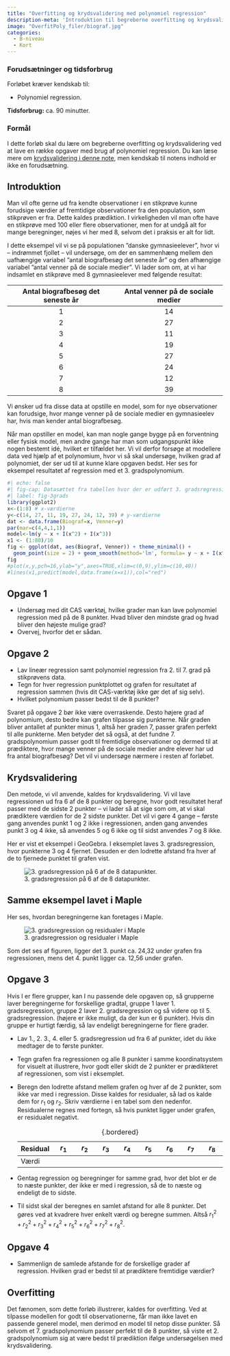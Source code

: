 ```yaml
---
title: "Overfitting og krydsvalidering med polynomiel regression"
description-meta: 'Introduktion til begreberne overfitting og krydsvalidering vha. polynomiel regression. Som eksempel ses på en fiktiv sammenhæng mellem antal biografbesøg og antal venner på de sociale medier.'
image: "OverfitPoly_filer/biograf.jpg"
categories: 
  - B-niveau
  - Kort
---
```



::: {.callout-caution collapse="true" appearance="minimal"}
### Forudsætninger og tidsforbrug
Forløbet kræver kendskab til:

+ Polynomiel regression.


**Tidsforbrug:** ca. 90 minutter.

:::

::: {.purpose}

### Formål

I dette forløb skal du lære om begreberne overfitting og krydsvalidering ved at lave en række opgaver med brug af polynomiel regression. Du kan læse mere om 
[krydsvalidering i denne note](../materialer/krydsvalidering/krydsvalidering.qmd), men kendskab til notens indhold er ikke en forudsætning. 

:::

## Introduktion

Man vil ofte gerne ud fra kendte observationer i en stikprøve kunne forudsige værdier af fremtidige observationer fra den population, som stikprøven er fra. Dette kaldes prædiktion. I virkeligheden vil man ofte have en stikprøve med 100 eller flere observationer, men for at undgå alt for mange beregninger, nøjes vi her med 8, selvom det i praksis er alt for lidt.

I dette eksempel vil vi se på populationen ”danske gymnasieelever”, hvor vi -- indrømmet fjollet -- vil undersøge, om der en sammenhæng mellem den uafhængige variabel ”antal biografbesøg det seneste år” og den afhængige variabel ”antal venner på de sociale medier”. Vi lader som om, at vi har indsamlet en stikprøve med 8 gymnasieelever med følgende resultat:

| Antal biografbesøg det seneste år | Antal venner på de sociale medier |
|:------:|:------:|
| $1$ | $14$ |
| $2$ | $27$ |
| $3$ | $11$ |
| $4$ | $19$ |
| $5$ | $27$ |
| $6$ | $24$ |
| $7$ | $12$ |
| $8$ | $39$ |

<!-- $Bio = [1, 2, 3, 4, 5, 6, 7, 8]$ -->
<!-- $Venner = [14, 27, 11, 19, 27, 24, 12, 39]$ -->

Vi ønsker ud fra disse data at opstille en model, som for nye observationer kan forudsige, hvor mange venner på de sociale medier en gymnasieelev har, hvis man kender antal biografbesøg.

Når man opstiller en model, kan man nogle gange bygge på en forventning eller fysisk model, men andre gange har man som udgangspunkt ikke nogen bestemt idé, hvilket er tilfældet her. Vi vil derfor forsøge at modellere data ved hjælp af et polynomium, hvor vi så skal undersøge, hvilken grad af polynomiet, der ser ud til at kunne klare opgaven bedst. Her ses for eksempel resultatet af regression med et 3. gradspolynomium.

<!-- ![3. gradsregression på alle 8 datapunkter.](OverfitPoly_filer/3gradsregression.png){#fig-3grads} -->

```r
#| echo: false
#| fig-cap: Datasættet fra tabellen hvor der er udført 3. gradsregression.
#| label: fig-3grads
library(ggplot2)
x<-(1:8) # x-værdierne
y<-c(14, 27, 11, 19, 27, 24, 12, 39) # y-værdierne
dat <- data.frame(Biograf=x, Venner=y)
par(mar=c(4,4,1,1))
model<-lm(y ~ x + I(x^2) + I(x^3))
x1 <- (1:80)/10
fig <- ggplot(dat, aes(Biograf, Venner)) + theme_minimal() +
  geom_point(size = 2) + geom_smooth(method='lm', formula= y ~ x + I(x^2) + I(x^3), se = FALSE)
fig
#plot(x,y,pch=16,ylab="y",axes=TRUE,xlim=c(0,9),ylim=c(10,40))
#lines(x1,predict(model,data.frame(x=x1)),col="red")
```


::: {.callout-note collapse="false" appearance="minimal"}
## Opgave 1
*	Undersøg med dit CAS værktøj, hvilke grader man kan lave polynomiel regression med på de 8 punkter. Hvad bliver den mindste grad og hvad bliver den højeste mulige grad? 
*	Overvej, hvorfor det er sådan.
:::

::: {.callout-note collapse="false" appearance="minimal"}
## Opgave 2
*	Lav lineær regression samt polynomiel regression fra 2. til 7. grad på stikprøvens data. 
*	Tegn for hver regression punktplottet og grafen for resultatet af regression sammen (hvis dit CAS-værktøj ikke gør det af sig selv).  
*	Hvilket polynomium passer bedst til de 8 punkter?

:::

Svaret på opgave 2 bør ikke være overraskende. Desto højere grad af polynomium, desto bedre kan grafen tilpasse sig punkterne. Når graden bliver antallet af punkter minus 1, altså her graden 7, passer grafen perfekt til alle punkterne. Men betyder det så også, at det fundne 7. gradspolynomium passer godt til fremtidige observationer og dermed til at prædiktere, hvor mange venner på de sociale medier andre elever har ud fra antal biografbesøg? Det vil vi undersøge nærmere i resten af forløbet.

## Krydsvalidering

Den metode, vi vil anvende, kaldes for krydsvalidering. Vi vil lave regressionen ud fra 6 af de 8 punkter og beregne, hvor godt resultatet heraf passer med de sidste 2 punkter – vi lader så at sige som om, at vi skal prædiktere værdien for de 2 sidste punkter. Det vil vi gøre 4 gange – første gang anvendes punkt 1 og 2 ikke i regressionen, anden gang anvendes punkt 3 og 4 ikke, så anvendes 5 og 6 ikke og til sidst anvendes 7 og 8 ikke. 

Her er vist et eksempel i GeoGebra. I eksemplet laves 3. gradsregression, hvor punkterne 3 og 4 fjernet. Desuden er den lodrette afstand fra hver af de to fjernede punktet til grafen vist. 

![3. gradsregression på 6 af de 8  datapunkter.](OverfitPoly_filer/3grads6af8GeoGebra.png){#fig-3grads6af8}

::: {.callout-note collapse="true" appearance="minimal"}
## Samme eksempel lavet i Maple
Her ses, hvordan beregningerne kan foretages i Maple.

![3. gradsregression og residualer i Maple](OverfitPoly_filer/3gradsregression6af8.png){#fig-3grads6af8}

:::

Som det ses af figuren, ligger det 3. punkt ca. 24,32 under grafen fra regressionen, mens det 4. punkt ligger ca. 12,56 under grafen. 

::: {.callout-note collapse="false" appearance="minimal"}
## Opgave 3
Hvis I er flere grupper, kan I nu passende dele opgaven op, så grupperne laver beregningerne for forskellige gradtal, gruppe 1 laver 1. gradsregression, gruppe 2 laver 2. gradsregression og så videre op til 5. gradsregression. (højere er ikke muligt, da der kun er 6 punkter). Hvis din gruppe er hurtigt færdig, så lav endeligt beregningerne for flere grader.

*	Lav 1., 2. 3., 4. eller 5. gradsregression ud fra 6 af punkter, idet du ikke medtager de to første punkter.
*	Tegn grafen fra regressionen og alle 8 punkter i samme koordinatsystem for visuelt at illustrere, hvor godt eller skidt de 2 punkter er prædikteret af regressionen, som vist i eksemplet.
*	Beregn den lodrette afstand mellem grafen og hver af de 2 punkter, som ikke var med i regression. Disse kaldes for residualer, så lad os kalde dem for $r_1$ og $r_2$. Skriv værdierne i en tabel som den nedenfor. Residualerne regnes med fortegn, så hvis punktet ligger under grafen, er residualet negativt.

    | Residual	| $r_1$ |	$r_2$ |	$r_3$ |	$r_4$ |	$r_5$ |	$r_6$ |	$r_7$ |	$r_8$ |
    |:---|:---:|:---:|:---:|:---:|:---:|:---:|:---:|:---:|
    | Værdi | | | | | | | | |
    : {.bordered}

*	Gentag regression og beregninger for samme grad, hvor det blot er de to næste punkter, der ikke er med i regression, så de to næste og endeligt de to sidste.
*	Til sidst skal der beregnes en samlet afstand for alle 8 punkter. Det gøres ved at kvadrere hver enkelt værdi og beregne summen. Altså ${r_1}^2+{r_2}^2+ {r_3}^2+{r_4}^2+{r_5}^2+{r_6}^2+{r_7}^2+{r_8}^2$. 
:::

::: {.callout-note collapse="false" appearance="minimal"}
## Opgave 4
*	Sammenlign de samlede afstande for de forskellige grader af regression. Hvilken grad er bedst til at prædiktere fremtidige værdier?
:::

## Overfitting

Det fænomen, som dette forløb illustrerer, kaldes for overfitting. Ved at tilpasse modellen for godt til observationerne, får man ikke lavet en passende generel model, men derimod en model til netop disse punkter. Så selvom et 7. gradspolynomium passer perfekt til de 8 punkter, så viste et 2. gradspolynomium sig at være bedst til prædiktion ifølge undersøgelsen med krydsvalidering. 
